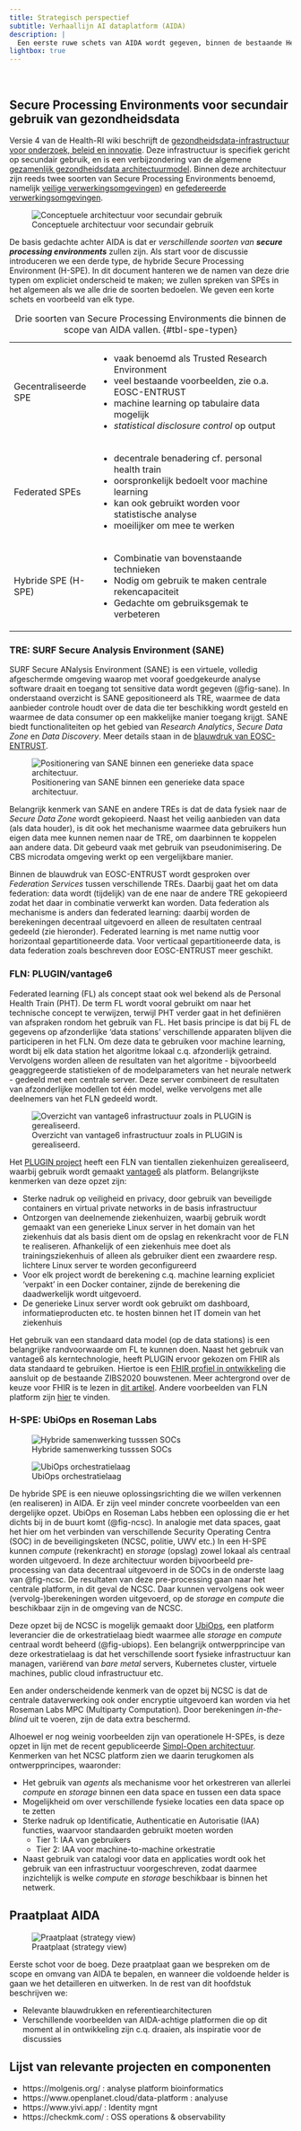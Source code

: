 ```yaml
---
title: Strategisch perspectief
subtitle: Verhaallijn AI dataplatform (AIDA)
description: |
  Een eerste ruwe schets van AIDA wordt gegeven, binnen de bestaande Health-RI architectuur v4.0. De verschillende soorten van Secure Processing Environments worden geïntroduceerd inclusief bestaande voorbeelden.
lightbox: true
---
```

<br>

## Secure Processing Environments voor secundair gebruik van gezondheidsdata

Versie 4 van de Health-RI wiki beschrijft de [gezondheidsdata-infrastructuur voor onderzoek, beleid en innovatie](https://health-ri.atlassian.net/wiki/x/l4ZNLw). Deze infrastructuur is specifiek gericht op secundair gebruik, en is een verbijzondering van de algemene [gezamenlijk gezondheidsdata architectuurmodel](https://health-ri.atlassian.net/wiki/x/KIZNLw). Binnen deze architectuur zijn reeds twee soorten van Secure Processing Environments benoemd, namelijk [veilige verwerkingsomgevingen](https://health-ri.atlassian.net/wiki/spaces/HWV4/pages/793614634/Applicaties+veilige+verwerkingsomgeving)) en [gefedereerde verwerkingsomgevingen](https://health-ri.atlassian.net/wiki/spaces/HWV4/pages/793614678/Applicaties+gefedereerde+verwerkingsomgeving).

![Conceptuele architectuur voor secundair gebruik](/images/hri-architectuur-secundair.png){#fig-hri-architectuur-secundair}

De basis gedachte achter AIDA is dat er *verschillende soorten van __secure processing environments__* zullen zijn. Als start voor de discussie introduceren we een derde type, de hybride Secure Processing Environment (H-SPE). In dit document hanteren we de namen van deze drie typen om expliciet onderscheid te maken; we zullen spreken van SPEs in het algemeen als we alle drie de soorten bedoelen. We geven een korte schets en voorbeeld van elk type.

+-----------------------+:------------------------------------------------------+
| Gecentraliseerde      | - vaak benoemd als Trusted Research Environment       |
| SPE                   | - veel bestaande voorbeelden, zie o.a. EOSC-ENTRUST   |
|                       | - machine learning op tabulaire data mogelijk         |
|                       | - _statistical disclosure control_ op output          |
+-----------------------+-------------------------------------------------------+
| Federated             | - decentrale benadering cf. personal health train     |
| SPEs                  | - oorspronkelijk bedoelt voor machine learning        |
|                       | - kan ook gebruikt worden voor statistische analyse   |
|                       | - moeilijker om mee te werken                         |
+-----------------------+-------------------------------------------------------+
| Hybride SPE (H-SPE)   | - Combinatie van bovenstaande technieken              |
|                       | - Nodig om gebruik te maken centrale rekencapaciteit  |
|                       | - Gedachte om gebruiksgemak te verbeteren             |
+-----------------------+-------------------------------------------------------+
: Drie soorten van Secure Processing Environments die binnen de scope van AIDA vallen. {#tbl-spe-typen}

### TRE: SURF Secure Analysis Environment (SANE)

SURF Secure ANalysis Environment (SANE) is een virtuele, volledig afgeschermde omgeving waarop met vooraf goedgekeurde analyse software draait en toegang tot sensitive data wordt gegeven (@fig-sane). In onderstaand overzicht is SANE gepositioneerd als TRE, waarmee de data aanbieder controle houdt over de data die ter beschikking wordt gesteld en waarmee de data consumer op een makkelijke manier toegang krijgt. SANE biedt functionaliteiten op het gebied van _Research Analytics_, _Secure Data Zone_ en _Data Discovery_. Meer details staan in de [blauwdruk van EOSC-ENTRUST](/resources/EOSC-ENTRUST_D13.4-blueprint-v1.pdf).

![Positionering van SANE binnen een generieke data space architectuur.](/images/sane.png){#fig-sane}

Belangrijk kenmerk van SANE en andere TREs is dat de data fysiek naar de _Secure Data Zone_ wordt gekopieerd. Naast het veilig aanbieden van data (als data houder), is dit ook het mechanisme waarmee data gebruikers hun eigen data mee kunnen nemen naar de TRE, om daarbinnen te koppelen aan andere data. Dit gebeurd vaak met gebruik van pseudonimisering. De CBS microdata omgeving werkt op een vergelijkbare manier.

Binnen de blauwdruk van EOSC-ENTRUST wordt gesproken over _Federation Services_ tussen verschillende TREs. Daarbij gaat het om data federation: data wordt (tijdelijk) van de ene naar de andere TRE gekopieerd zodat het daar in combinatie verwerkt kan worden. Data federation als mechanisme is anders dan federated learning: daarbij worden de berekeningen decentraal uitgevoerd en alleen de resultaten centraal gedeeld (zie hieronder). Federated learning is met name nuttig voor horizontaal gepartitioneerde data. Voor verticaal gepartitioneerde data, is data federation zoals beschreven door EOSC-ENTRUST meer geschikt.

### FLN: PLUGIN/vantage6

Federated learning (FL) als concept staat ook wel bekend als de Personal Health Train (PHT). De term FL wordt vooral gebruikt om naar het technische concept te verwijzen, terwijl PHT verder gaat in het definiëren van afspraken rondom het gebruik van FL. Het basis principe is dat bij FL de gegevens op afzonderlijke 'data stations' verschillende apparaten blijven die participeren in het FLN. Om deze data te gebruiken voor machine learning, wordt bij elk data station het algoritme lokaal c.q. afzonderlijk getraind. Vervolgens worden alleen de resultaten van het algoritme - bijvoorbeeld geaggregeerde statistieken of de modelparameters van het neurale netwerk - gedeeld met een centrale server. Deze server combineert de resultaten van afzonderlijke modellen tot één model, welke vervolgens met alle deelnemers van het FLN gedeeld wordt.

![Overzicht van vantage6 infrastructuur zoals in PLUGIN is gerealiseerd.](https://plugin.healthcare/wp-content/uploads/2023/10/Architectuurplaat-PLUGIN-versie-Madou.jpeg){#fig-plugin}

Het [PLUGIN project](https://plugin.healthcare) heeft een FLN van tientallen ziekenhuizen gerealiseerd, waarbij gebruik wordt gemaakt [vantage6](https://distributedlearning.ai/) als platform. Belangrijkste kenmerken van deze opzet zijn:

- Sterke nadruk op veiligheid en privacy, door gebruik van beveiligde containers en virtual private networks in de basis infrastructuur
- Ontzorgen van deelnemende ziekenhuizen, waarbij gebruik wordt gemaakt van een generieke Linux server in het domain van het ziekenhuis dat als basis dient om de opslag en rekenkracht voor de FLN te realiseren. Afhankelijk of een ziekenhuis mee doet als trainingsziekenhuis of alleen als gebruiker dient een zwaardere resp. lichtere Linux server te worden geconfigureerd
- Voor elk project wordt de berekening c.q. machine learning expliciet 'verpakt' in een Docker container, zijnde de berekening die daadwerkelijk wordt uitgevoerd.
- De generieke Linux server wordt ook gebruikt om dashboard, informatieproducten etc. te hosten binnen het IT domein van het ziekenhuis

Het gebruik van een standaard data model (op de data stations) is een belangrijke randvoorwaarde om FL te kunnen doen. Naast het gebruik van vantage6 als kerntechnologie, heeft PLUGIN ervoor gekozen om FHIR als data standaard te gebruiken. Hiertoe is een [FHIR profiel in ontwikkeling](https://plugin.healthcare/fhir/) die aansluit op de bestaande ZIBS2020 bouwstenen. Meer achtergrond over de keuze voor FHIR is te lezen in [dit artikel](https://plugin-healthcare.github.io/viewpoint-jmir/). Andere voorbeelden van FLN platform zijn [hier](https://maastrichtu-biss.github.io/Inventory-DataSharing-tools/inventory.html) te vinden.


### H-SPE: UbiOps en Roseman Labs

::: {layout-ncol=2}
![Hybride samenwerking tusssen SOCs](/images/ncsc-soc.png){#fig-ncsc}

![UbiOps orchestratielaag](/images/ubiops.png){#fig-ubiops}
:::

De hybride SPE is een nieuwe oplossingsrichting die we willen verkennen (en realiseren) in AIDA. Er zijn veel minder concrete voorbeelden van een dergelijke opzet. UbiOps en Roseman Labs hebben een oplossing die er het dichts bij in de buurt komt (@fig-ncsc). In analogie met data spaces, gaat het hier om het verbinden van verschillende Security Operating Centra (SOC) in de beveiligingsketen (NCSC, politie, UWV etc.) In een H-SPE kunnen _compute_ (rekenkracht) en _storage_ (opslag) zowel lokaal als centraal worden uitgevoerd. In deze architectuur worden bijvoorbeeld pre-processing van data decentraal uitgevoerd in de SOCs in de onderste laag van @fig-ncsc. De resultaten van deze pre-processing gaan naar het centrale platform, in dit geval de NCSC. Daar kunnen vervolgens ook weer (vervolg-)berekeningen worden uitgevoerd, op de _storage_ en _compute_ die beschikbaar zijn in de omgeving van de NCSC.

Deze opzet bij de NCSC is mogelijk gemaakt door [UbiOps](https://ubiops.com/), een platform leverancier die de orkestratielaag biedt waarmee alle _storage_ en _compute_ centraal wordt beheerd (@fig-ubiops). Een belangrijk ontwerpprincipe van deze orkestratielaag is dat het verschillende soort fysieke infrastructuur kan managen, variërend van _bare metal_ servers, Kubernetes cluster, virtuele machines, public cloud infrastructuur etc.

Een ander onderscheidende kenmerk van de opzet bij NCSC is dat de centrale dataverwerking ook onder encryptie uitgevoerd kan worden via het Roseman Labs MPC (Multiparty Computation). Door berekeningen _in-the-blind_ uit te voeren, zijn de data extra beschermd.

Alhoewel er nog weinig voorbeelden zijn van operationele H-SPEs, is deze opzet in lijn met de recent gepubliceerde [Simpl-Open architectuur](/resources/Simpl-Open%20Functional%20and%20Technical%20Architecture%20Specifications.pdf). Kenmerken van het NCSC platform zien we daarin terugkomen als ontwerpprincipes, waaronder:

- Het gebruik van _agents_ als mechanisme voor het orkestreren van allerlei _compute_ en _storage_ binnen een data space en tussen een data space
- Mogelijkheid om over verschillende fysieke locaties een data space op te zetten
- Sterke nadruk op Identificatie, Authenticatie en Autorisatie (IAA) functies, waarvoor standaarden gebruikt moeten worden
  - Tier 1: IAA van gebruikers
  - Tier 2: IAA voor machine-to-machine orkestratie  
- Naast gebruik van catalogi voor data en applicaties wordt ook het gebruik van een infrastructuur voorgeschreven, zodat daarmee inzichtelijk is welke _compute_ en _storage_ beschikbaar is binnen het netwerk.

## Praatplaat AIDA

![Praatplaat (strategy view)](/images/strategy-view.png){#fig-strategy-view}

Eerste schot voor de boeg. Deze praatplaat gaan we bespreken om de scope en omvang van AIDA te bepalen, en wanneer die voldoende helder is gaan we het detailleren en uitwerken. In de rest van dit hoofdstuk beschrijven we:

- Relevante blauwdrukken en referentiearchitecturen
- Verschillende voorbeelden van AIDA-achtige platformen die op dit moment al in ontwikkeling zijn c.q. draaien, als inspiratie voor de discussies

## Lijst van relevante projecten en componenten

- https://molgenis.org/ : analyse platform bioinformatics
- https://www.openplanet.cloud/data-platform : analyuse 
- https://www.yivi.app/ : Identity mgnt
- https://checkmk.com/ : OSS operations & observability